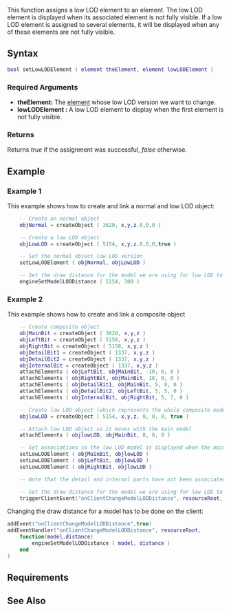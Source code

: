 
{{Server client function}}
This function assigns a low LOD element to an element. The low LOD element is displayed when its associated element is not fully visible. If a low LOD element is assigned to several elements, it will be displayed when any of these elements are not fully visible.

==Syntax==
<syntaxhighlight lang="lua">
bool setLowLODElement ( element theElement, element lowLODElement )
</syntaxhighlight> 
{{OOP||[[/element.md|element]]:setLowLOD}}
===Required Arguments=== 
*'''theElement:''' The [[/element.md|element]] whose low LOD version we want to change.
*'''lowLODElement :''' A low LOD element to display when the first element is not fully visible.

===Returns===
Returns ''true'' if the assignment was successful, ''false'' otherwise.

==Example==
===Example 1===
<section name="Clientside" class="client" show="true">
This example shows how to create and link a normal and low LOD object:
<syntaxhighlight lang="lua">
    -- Create an normal object
    objNormal = createObject ( 3620, x,y,z,0,0,0 )

    -- Create a low LOD object
    objLowLOD = createObject ( 5154, x,y,z,0,0,0,true )

    -- Set the normal object low LOD version
    setLowLODElement ( objNormal, objLowLOD )

    -- Set the draw distance for the model we are using for low LOD to maximum
    engineSetModelLODDistance ( 5154, 300 )
</syntaxhighlight>
</section>
===Example 2===
<section name="Serverside" class="server" show="true">
This example shows how to create and link a composite object
<syntaxhighlight lang="lua">
    -- Create composite object
    objMainBit = createObject ( 3620, x,y,z )
    objLeftBit = createObject ( 5158, x,y,z )
    objRightBit = createObject ( 5158, x,y,z )
    objDetailBit1 = createObject ( 1337, x,y,z )
    objDetailBit2 = createObject ( 1337, x,y,z )
    objInternalBit = createObject ( 1337, x,y,z )
    attachElements ( objLeftBit, objMainBit, -10, 0, 0 )
    attachElements ( objRightBit, objMainBit, 10, 0, 0 )
    attachElements ( objDetailBit1, objMainBit, 5, 0, 0 )
    attachElements ( objDetailBit2, objLeftBit, 5, 5, 0 )
    attachElements ( objInternalBit, objRightBit, 5, 7, 0 )

    -- Create low LOD object (which represents the whole composite model)
    objlowLOD = createObject ( 5154, x,y,z, 0, 0, 0, true )

    -- Attach low LOD object so it moves with the main model
    attachElements ( objlowLOD, objMainBit, 0, 0, 0 )

    -- Set associations so the low LOD model is displayed when the main parts are not full visible
    setLowLODElement ( objMainBit, objlowLOD )
    setLowLODElement ( objLeftBit, objlowLOD )
    setLowLODElement ( objRightBit, objlowLOD )

    -- Note that the detail and internal parts have not been associated to the low LOD object

    -- Set the draw distance for the model we are using for low LOD to maximum
    triggerClientEvent("onClientChangeModelLODDistance", resourceRoot, 5154, 300 )
</syntaxhighlight>
</section>
<section name="Clientside" class="client" show="true">
Changing the draw distance for a model has to be done on the client:
<syntaxhighlight lang="lua">
addEvent("onClientChangeModelLODDistance",true)
addEventHandler("onClientChangeModelLODDistance", resourceRoot,
    function(model,distance)
        engineSetModelLODDistance ( model, distance )
    end
)
</syntaxhighlight>
</section>
==Requirements==
{{Requirements|1.2|1.2}}
==See Also==
{{Element_functions}}